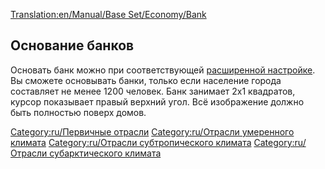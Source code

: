 [[Translation:en/Manual/Base Set/Economy/Bank]]

{{ru/Промышленность| имя=Банк
| Изображение=Bank.png
| Климат=[[ru/Умеренный|Умеренный]], [[ru/Субарктический|Субарктический]], [[ru/Субтропический|Субтропический]]
| Принимает=[[ru/Manual/Base Set/Economy/Ценности|Ценности]] (только умеренный климат),<br> [[ru/Manual/Base Set/Economy/Золото|Золото]] (только субарктический климат),<br> [[ru/Manual/Base Set/Economy/Алмазы|Алмазы]] (только субтропический климат).
| Производит=Ценности (только умеренный климат)
| Примечания=Есть 2 вида графического изображения для данного объекта. Верхняя картинка для умеренного климата, нижняя для субарктического и субтропического.<br/>
{{en/Phototable|[[File:en/Tropicalbank.png]]|Субарктический и субтропический климаты|center}}
}}

==Основание банков==
Основать банк можно при соответствующей [[en/Archive/Manual/Settings/Advanced Settings/Economy#Manual primary industry construction method|расширенной настройке]]. Вы cможете основывать банки, только если население города составляет не менее 1200 человек. Банк занимает 2x1 квадратов, курсор показывает правый верхний угол. Всё изображение должно быть полностью поверх домов.

{{ru/Navbox Промышленность}}

[[Category:ru/Первичные отрасли]]
[[Category:ru/Отрасли умеренного климата]]
[[Category:ru/Отрасли субтропического климата]]
[[Category:ru/Отрасли субарктического климата]]
